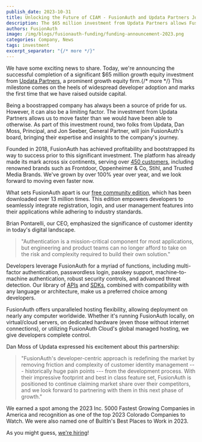 ```yaml
---
publish_date: 2023-10-31
title: Unlocking the Future of CIAM - FusionAuth and Updata Partners Join Forces
description: The $65 million investment from Updata Partners allows FusionAuth to accelerate its existing growth.
authors: FusionAuth
image: /img/blogs/fusionauth-funding/funding-announcement-2023.png
categories: Company, News
tags: investment
excerpt_separator: "{/* more */}"
---
```

We have some exciting news to share. Today, we're announcing the successful completion of a significant $65 million growth equity investment from [Updata Partners](https://updata.com), a prominent growth equity firm.{/* more */} This milestone comes on the heels of widespread developer adoption and marks the first time that we have raised outside capital.

Being a boostrapped company has always been a source of pride for us. However, it can also be a limiting factor. The investment from Updata Partners allows us to move faster than we would have been able to otherwise. As part of this investment round, two folks from Updata, Dan Moss, Principal, and Jon Seeber, General Partner, will join FusionAuth's board, bringing their expertise and insights to the company's journey.

Founded in 2018, FusionAuth has achieved profitability and bootstrapped its way to success prior to this significant investment. The platform has already made its mark across six continents, serving over [450 customers](https://fusionauth.io/customers-partners/?utm_source=blog&utm_medium=blog+post&utm_campaign=funding-announcement), including renowned brands such as Frontdoor, Oppenheimer & Co, Stihl, and Trusted Media Brands. We've grown by over 100% year over year, and we look forward to moving even faster now.

What sets FusionAuth apart is our [free community edition](https://fusionauth.io/download), which has been downloaded over 13 million times. This edition empowers developers to seamlessly integrate registration, login, and user management features into their applications while adhering to industry standards.

Brian Pontarelli, our CEO, emphasized the significance of customer identity in today's digital landscape.

>"Authentication is a mission-critical component for most applications, but engineering and product teams can no longer afford to take on the risk and complexity required to build their own solution."

Developers leverage FusionAuth for a myriad of functions, including multi-factor authentication, passwordless login, passkey support, machine-to-machine authentication, robust security controls, and advanced threat detection. Our library of [APIs](https://fusionauth.io/docs/apis/?utm_source=blog&utm_medium=blog+post&utm_campaign=funding-announcement) and [SDKs](https://fusionauth.io/docs/sdks/?utm_source=blog&utm_medium=blog+post&utm_campaign=funding-announcement), combined with compatibility with any language or architecture, make us a preferred choice among developers.

FusionAuth offers unparalleled hosting flexibility, allowing deployment on nearly any computer worldwide. Whether it's running FusionAuth locally, on virtual/cloud servers, on dedicated hardware (even those without internet connections), or utilizing FusionAuth Cloud's global managed hosting, we give developers complete control.

Dan Moss of Updata expressed his excitement about this partnership:

>"FusionAuth's developer-centric approach is redefining the market by removing friction and complexity of customer identity management --- historically huge pain points --- from the development process. With their impressive footprint and best in class feature set, FusionAuth is positioned to continue claiming market share over their competitors, and we look forward to partnering with them in this next phase of growth."

We earned a spot among the 2023 Inc. 5000 Fastest Growing Companies in America and recognition as one of the top 2023 Colorado Companies to Watch. We were also named one of BuiltIn's Best Places to Work in 2023.

As you might guess, [we're hiring](https://fusionauth.io/jobs?utm_source=blog&utm_medium=blog+post&utm_campaign=funding-announcement)!
